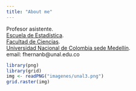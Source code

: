 ```yaml
---
title: "About me"
---
```

Profesor asistente.  
[Escuela de Estadística](http://ciencias.medellin.unal.edu.co/escuelas/estadistica/).  
[Facultad de Ciencias](http://ciencias.medellin.unal.edu.co/).  
[Universidad Nacional de Colombia sede Medellín](http://medellin.unal.edu.co/).  
email: fhernanb@unal.edu.co

```r
library(png)
library(grid)
img <- readPNG("imagenes/unal3.png")
grid.raster(img)
```




